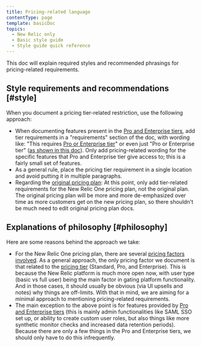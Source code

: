 ```yaml
---
title: Pricing-related language
contentType: page
template: basicDoc
topics:
  - New Relic only
  - Basic style guide
  - Style guide quick reference
---
```


This doc will explain required styles and recommended phrasings for pricing-related requirements.

## Style requirements and recommendations [#style]

When you document a pricing tier-related restriction, use the following approach:

* When documenting features present in the [Pro and Enterprise tiers](https://newrelic.com/pricing), add tier requirements in a "requirements" section of the doc, with wording like: "This requires [Pro or Enterprise tier](https://newrelic.com/pricing)" or even just "Pro or Enterprise tier" ([as shown in this doc](/docs/accounts/accounts-billing/new-relic-one-pricing-users/configure-authentication-domains)). Only add pricing-related wording for the specific features that Pro and Enterprise tier give access to; this is a fairly small set of features.
* As a general rule, place the pricing tier requirement in a single location and avoid putting it in multiple paragraphs.
* Regarding the [original pricing plan](/docs/accounts/original-accounts-billing/product-pricing/product-based-pricing): At this point, only add tier-related requirements for the New Relic One pricing plan, not the original plan. The original pricing plan will be more and more de-emphasized over time as more customers get on the new pricing plan, so there shouldn't be much need to edit original pricing plan docs.

## Explanations of philosophy [#philosophy]

Here are some reasons behind the approach we take:

* For the New Relic One pricing plan, there are several [pricing factors involved](/docs/accounts/accounts-billing/new-relic-one-pricing-users/pricing-billing#how-pricing-works). As a general approach, the only pricing factor we document is that related to the [pricing tier](https://newrelic.com/pricing) (Standard, Pro, and Enterprise). This is because the New Relic platform is much more open now, with user type (basic vs full user) being the main factor in gating platform functionality. And in those cases, it should usually be obvious (via UI upsells and notes) why things are off-limits. With that in mind, we are aiming for a minimal approach to mentioning pricing-related requirements.
* The main exception to the above point is for features provided by [Pro and Enterprise tiers](https://newrelic.com/pricing) (this is mainly admin functionalities like SAML SSO set up, or ability to create custom user roles, but also things like more synthetic monitor checks and increased data retention periods). Because there are only a few things in the Pro and Enterprise tiers, we should only have to do this infrequently.
